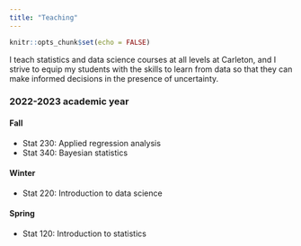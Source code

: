 ```yaml
---
title: "Teaching"
---
```


```r
knitr::opts_chunk$set(echo = FALSE)
```

I teach statistics and data science courses at all levels at Carleton, and I strive to equip my students with the skills to learn from data so that they can make informed decisions in the presence of uncertainty.


### 2022-2023 academic year

#### Fall 

- Stat 230: Applied regression analysis
- Stat 340: Bayesian statistics

#### Winter

- Stat 220: Introduction to data science

#### Spring

- Stat 120: Introduction to statistics